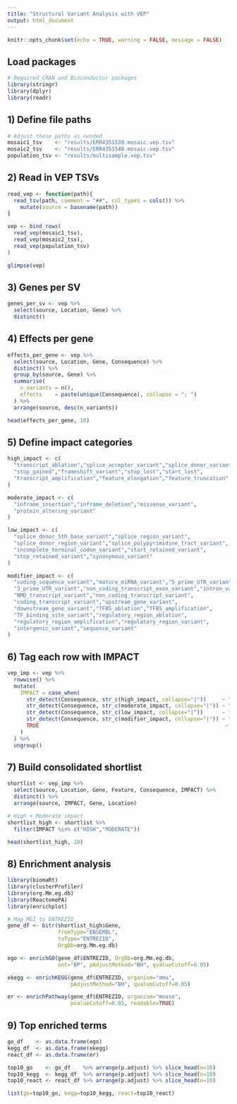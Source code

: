 ```yaml
---
title: "Structural Variant Analysis with VEP"
output: html_document
---
```


```r
knitr::opts_chunk$set(echo = TRUE, warning = FALSE, message = FALSE)
```

## Load packages

```r
# Required CRAN and Bioconductor packages
library(stringr)
library(dplyr)
library(readr)
```

## 1) Define file paths

```r
# Adjust these paths as needed
mosaic1_tsv    <- "results/ERR4351539.mosaic.vep.tsv"
mosaic2_tsv    <- "results/ERR4351540.mosaic.vep.tsv"
population_tsv <- "results/multisample.vep.tsv"
```

## 2) Read in VEP TSVs

```r
read_vep <- function(path){
  read_tsv(path, comment = "##", col_types = cols()) %>%
    mutate(source = basename(path))
}

vep <- bind_rows(
  read_vep(mosaic1_tsv),
  read_vep(mosaic2_tsv),
  read_vep(population_tsv)
)

glimpse(vep)
```

## 3) Genes per SV

```r
genes_per_sv <- vep %>%
  select(source, Location, Gene) %>%
  distinct()

```

## 4) Effects per gene

```r
effects_per_gene <- vep %>%
  select(source, Location, Gene, Consequence) %>%
  distinct() %>%
  group_by(source, Gene) %>%
  summarise(
    n_variants = n(),
    effects    = paste(unique(Consequence), collapse = "; ")
  ) %>%
  arrange(source, desc(n_variants))

head(effects_per_gene, 10)
```

## 5) Define impact categories

```r
high_impact <- c(
  "transcript_ablation","splice_acceptor_variant","splice_donor_variant",
  "stop_gained","frameshift_variant","stop_lost","start_lost",
  "transcript_amplification","feature_elongation","feature_truncation"
)

moderate_impact <- c(
  "inframe_insertion","inframe_deletion","missense_variant",
  "protein_altering_variant"
)

low_impact <- c(
  "splice_donor_5th_base_variant","splice_region_variant",
  "splice_donor_region_variant","splice_polypyrimidine_tract_variant",
  "incomplete_terminal_codon_variant","start_retained_variant",
  "stop_retained_variant","synonymous_variant"
)

modifier_impact <- c(
  "coding_sequence_variant","mature_miRNA_variant","5_prime_UTR_variant",
  "3_prime_UTR_variant","non_coding_transcript_exon_variant","intron_variant",
  "NMD_transcript_variant","non_coding_transcript_variant",
  "coding_transcript_variant","upstream_gene_variant",
  "downstream_gene_variant","TFBS_ablation","TFBS_amplification",
  "TF_binding_site_variant","regulatory_region_ablation",
  "regulatory_region_amplification","regulatory_region_variant",
  "intergenic_variant","sequence_variant"
)
```

## 6) Tag each row with IMPACT

```r
vep_imp <- vep %>%
  rowwise() %>%
  mutate(
    IMPACT = case_when(
      str_detect(Consequence, str_c(high_impact, collapse="|"))     ~ "HIGH",
      str_detect(Consequence, str_c(moderate_impact, collapse="|")) ~ "MODERATE",
      str_detect(Consequence, str_c(low_impact, collapse="|"))      ~ "LOW",
      str_detect(Consequence, str_c(modifier_impact, collapse="|")) ~ "MODIFIER",
      TRUE                                                           ~ NA_character_
    )
  ) %>%
  ungroup()
```

## 7) Build consolidated shortlist

```r
shortlist <- vep_imp %>%
  select(source, Location, Gene, Feature, Consequence, IMPACT) %>%
  distinct() %>%
  arrange(source, IMPACT, Gene, Location)

# High + Moderate impact
shortlist_high <- shortlist %>%
  filter(IMPACT %in% c("HIGH","MODERATE"))

head(shortlist_high, 10)
```

## 8) Enrichment analysis

```r
library(biomaRt)
library(clusterProfiler)
library(org.Mm.eg.db)
library(ReactomePA)
library(enrichplot)

# Map MGI to ENTREZID
gene_df <- bitr(shortlist_high$Gene,
                fromType="ENSEMBL",
                toType="ENTREZID",
                OrgDb=org.Mm.eg.db)

ego <- enrichGO(gene_df$ENTREZID, OrgDb=org.Mm.eg.db,
                ont="BP", pAdjustMethod="BH", qvalueCutoff=0.05)

ekegg <- enrichKEGG(gene_df$ENTREZID, organism="mmu",
                    pAdjustMethod="BH", qvalueCutoff=0.05)

er <- enrichPathway(gene_df$ENTREZID, organism="mouse",
                    pvalueCutoff=0.05, readable=TRUE)
```

## 9) Top enriched terms

```r
go_df    <- as.data.frame(ego)
kegg_df  <- as.data.frame(ekegg)
react_df <- as.data.frame(er)

top10_go    <- go_df    %>% arrange(p.adjust) %>% slice_head(n=10)
top10_kegg  <- kegg_df  %>% arrange(p.adjust) %>% slice_head(n=10)
top10_react <- react_df %>% arrange(p.adjust) %>% slice_head(n=10)

list(go=top10_go, kegg=top10_kegg, react=top10_react)
```
